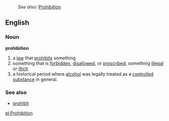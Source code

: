 :''See also:'' [[Prohibition]]
==English==

===Noun===
'''prohibition'''
#a [[law]] that [[prohibit]]s something
#something that is [[forbid]]den, [[disallow]]ed, or [[proscribe]]d; something [[illegal]] or [[illicit]].
#a historical period where [[alcohol]] was legally treated as a [[controlled substance]] in general.

===See also===
*[[prohibit]]


[[pl:Prohibition]]